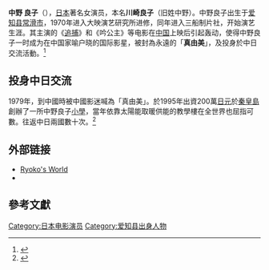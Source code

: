 {{藝人
| 姓名 = 中野 良子
| 類型 = 女演员
| 圖片 = 
| 圖片簡介 = 
| 圖片尺寸 = 
| 英文名 =
| 本名 = 川崎良子
| 出生日期 = {{Birth_date_and_age|1950|5|6}}
| 出生地點 = {{JPN}}[[愛知縣|愛知縣]][[常滑市|常滑市]]
| 國籍 = {{JPN}}
| 語言 =
| 配偶 =
| 教育程度 =
| 職業 = [[演員|演員]]
| 活躍年代 =1971年至今
| 唱片公司 = 
| 經紀公司 = 
| 代表作 =《天下御免》、《光る海》等
| 相關團體 = 
| 網站 = [https://web.archive.org/web/20120124025913/http://www7.ocn.ne.jp/~ryoko-n/ 官方主頁]
| imdb = 0620311
}}
{{Japanese|japanese=中野 良子|kana=なかの りょうこ|romaji=Nakano Ryōko}}
'''中野 良子'''（{{bd|1950年|5月6日|catIdx=N}}），[[日本|日本]]著名女演员，本名'''川崎良子'''（旧姓中野）。中野良子出生于[[爱知县|爱知县]][[常滑市|常滑市]]，1970年进入大映演艺研究所进修，同年进入三船制片社，开始演艺生涯。其主演的《[[追捕_(电影)|追捕]]》和《吟公主》等电影在[[中国|中国]]上映后引起轰动，使得中野良子一时成为在中国家喻户晓的国际影星，被封為永遠的「'''真由美'''」，及投身於中日交流活動。<ref>{{Cite web |url=http://japan.people.com.cn/2001/03/21/riben20010321_3294.html |title=中野良子：永远的“真由美”(图文) |accessdate=2010-04-05 |archive-date=2019-09-15 |archive-url=https://web.archive.org/web/20190915101719/http://japan.people.com.cn/2001/03/21/riben20010321_3294.html |dead-url=no }}</ref>

== 投身中日交流 ==
1979年，到中國時被中國影迷喊為「真由美」。於1995年出資200萬[[日元|日元]]於[[秦皇島|秦皇島]]創辦了一所中野良子[[小學|小學]]，當年依靠太陽能取暖供能的教學樓在全世界也屈指可數。往返中日兩國數十次。<ref>{{Cite web |url=http://japan.people.com.cn/2001/03/08/riben20010308_2794.html |title=“真由美”与中国“长期恋爱” |accessdate=2010-04-05 |archive-date=2018-08-16 |archive-url=https://web.archive.org/web/20180816200759/http://japan.people.com.cn/2001/03/08/riben20010308_2794.html |dead-url=no }}</ref>

==外部链接==
*[https://web.archive.org/web/20120124025913/http://www7.ocn.ne.jp/~ryoko-n/ Ryoko's World]
*{{Sinaweibo|zhongyeliangzi}}
<!-- 博客和微博均为条目所示本人，已经过官方认证，请勿擅自篡改 -->

==參考文獻==
<div class="references-small">
<references></references>
</div>

{{Japan-enter-bio-stub}}
{{DEFAULTSORT:nakano ryouko}}
[[Category:日本电影演员|Category:日本电影演员]]
[[Category:爱知县出身人物|Category:爱知县出身人物]]